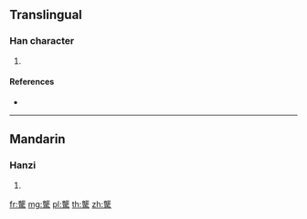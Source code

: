 {{character info/new}}
==Translingual==

===Han character===
{{Han char|rn=187|rad=馬|as=16|sn=26|four=|canj=YPSQF}}

# {{defn|Han|sort=馬16}}

====References====
* {{Han ref|kx=1446.390|dkj=45068|dj=1972.120|hdz=74583.110|uh=9A61|ud=39521}}

----

==Mandarin==

===Hanzi===
{{cmn-hanzi|pin=[[péng]] ([[peng2]])|wg=p'eng<sup>2</sup>}}

# {{defn|lang=cmn|sort=馬16}}

[[fr:驡]]
[[mg:驡]]
[[pl:驡]]
[[th:驡]]
[[zh:驡]]